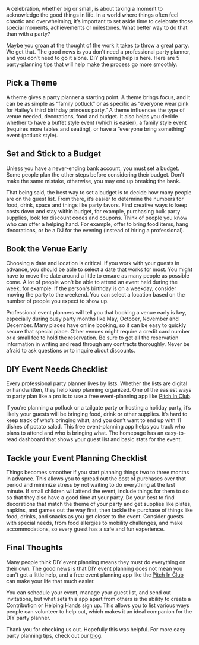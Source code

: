 <BlogImage  />
<BlogInfo  />

A celebration, whether big or small, is about taking a moment to acknowledge the good things in life. 
In a world where things often feel chaotic and overwhelming, it’s important to set aside time to celebrate 
those special moments, achievements or milestones. What better way to do that than with a party?

Maybe you groan at the thought of the work it takes to throw a great party. We get that. The good news is 
you don’t need a professional party planner, and you don’t need to go it alone. DIY planning help is here. 
Here are 5 party-planning tips that will help make the process go more smoothly. 

<MobileAd />

## Pick a Theme

A theme gives a party planner a starting point.  A theme brings focus, and it can be as simple as “family 
potluck” or as specific as “everyone wear pink for Hailey’s third birthday princess party.” A theme influences
the type of venue needed, decorations, food and budget. It also helps you decide whether to  have a buffet style
event (which is easier), a family style event (requires more tables and seating), or have a “everyone bring something” 
event (potluck style). 

<MobileAd />

## Set and Stick to a Budget

Unless you have a never-ending bank account, you must set a budget. Some people plan the other steps before considering
their budget. Don't make the same  mistake,  otherwise, you may end up breaking the bank.

That being said, the best way to set a budget is to decide how many people are on the guest list. 
From there, it’s easier to determine the numbers for food, drink, space and things like party favors.
Find creative ways to keep costs down and stay within budget, for example, purchasing bulk party 
supplies, look for discount codes and coupons. Think of people you know who can offer a helping hand. 
For example, offer to bring food items, hang decorations, or be a DJ for the evening 
(instead of hiring a professional).  

<MobileAd />

## Book the Venue Early

Choosing a date and location is critical. If you work with your guests in advance, you should be able to select a date 
that works for most. You might have to move the date around a little to ensure as many people as possible come. A lot of 
people won't be able to attend an event held during the week, for example. If the person's birthday is on a weekday, 
consider moving the party to the weekend. You can select a location based on the number of people you expect to show up.

Professional event planners will tell you that  booking a venue early is key, especially during busy party months like May, 
October, November and December. Many places have online booking, so it can be easy to quickly secure that special place. 
Other venues might require a credit card number or a small fee to hold the reservation. Be sure to get all the reservation 
information in writing and read through any contracts thoroughly. Never be afraid to ask questions or to inquire about 
discounts.

<MobileAd />

## DIY Event Needs Checklist

Every professional party planner lives by lists. Whether the lists are digital or handwritten, they help keep planning 
organized. One of the easiest ways to party plan like a pro is to use a free event-planning app like
[Pitch In Club](https://pitchinclub.com).

If you’re planning a potluck or a tailgate party or hosting a holiday party, it’s likely your guests will be bringing food, 
drink or other supplies. It’s hard to keep track of who’s bringing what, and you don’t want to end up with 11 dishes of 
potato salad. This free event-planning app helps you track who plans to attend and who is bringing what. The homepage has 
an easy-to-read dashboard that shows your guest list and basic stats for the event.

<MobileAd />

## Tackle your Event Planning Checklist

Things becomes smoother if you start planning things two to three months in advance. This allows you 
to spread out the cost of purchases over that period and minimize stress by not waiting to do 
everything at the last minute. If small children will attend the event, include things for them to do 
so that they also have a good time at your party. Do your best to find decorations that match the theme 
of your party and get supplies like plates, napkins, and games out the way first, then tackle the 
purchase of things like food, drinks,  and snacks as you get closer to the event.  Consider guests 
with special needs, from food allergies to mobility challenges, and make accommodations, so every 
guest has a safe and fun experience.

<MobileAd />

## Final Thoughts

Many people think DIY event planning means they must do everything on their own. The good news is that DIY event planning 
does not mean you can't get a little help, and a free event planning app like the 
[Pitch In Club](https://pitchinclub.com) can make your life that much easier.

You can schedule your event, manage your guest list, and send out invitations, but what sets this app apart from others 
is the ability to create a Contribution or Helping Hands sign up. This allows you to list various ways people can volunteer to help out, 
which makes it an ideal companion for the DIY party planner. 

Thank you for checking us out. Hopefully this was helpful. For more easy party planning tips, 
check out our [blog](https://pitchinclub.com/blog/list/1).

<MobileAd />


